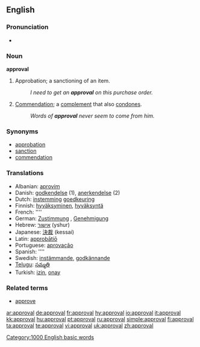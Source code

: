 ==English==

===Pronunciation===
*{{audio|en-us-approval.ogg|Audio (US)}}

===Noun===
'''approval'''

# Approbation; a sanctioning of an item.
#:''I need to get an '''approval''' on this purchase order.''
# [[Commendation]]; a [[complement]] that also [[condone]]s.
#:''Words of '''approval''' never seem to come from him.''

===Synonyms===
*[[approbation]]
*[[sanction]]
*[[commendation]]

===Translations===
{{rfc-level|Translations at L3+ (AutoFormat would have corrected level of Synonyms)}}
*Albanian: [[aprovim]]
*Danish: [[godkendelse]] {{c}} (1), [[anerkendelse]] {{c}} (2)
*Dutch: [[instemming]] {{f}} [[goedkeuring]] {{f}}
*Finnish: [[hyväksyminen]], [[hyväksyntä]]
*French: [[]] ''''
*German: [[Zustimmung]] {{f}}, [[Genehmigung]] {{f}}
*Hebrew: [[אישור]] (yshur) {{m}}
*Japanese: [[決裁]] (kessai)
*Latin: [[approbatio|approbātiō]] {{f}}
*Portuguese: [[aprovação]]
*Spanish: [[]] ''''
*Swedish: [[instämmande]], [[godkännande]]
*[[Telugu]]: [[సమ్మతి]]
*Turkish: [[izin]], [[onay]]

===Related terms===
*[[approve]]

[[Category:1000 English basic words]]

[[ar:approval]]
[[de:approval]]
[[fr:approval]]
[[hy:approval]]
[[io:approval]]
[[it:approval]]
[[kk:approval]]
[[hu:approval]]
[[pt:approval]]
[[ru:approval]]
[[simple:approval]]
[[fi:approval]]
[[ta:approval]]
[[te:approval]]
[[vi:approval]]
[[uk:approval]]
[[zh:approval]]